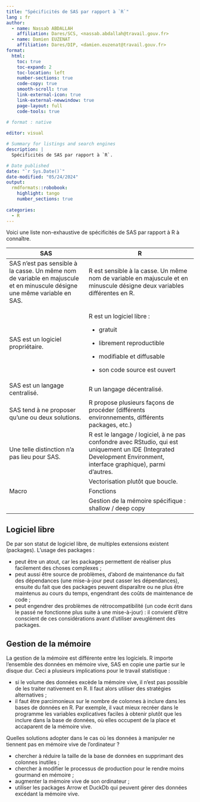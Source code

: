 ```yaml
---
title: "Spécificités de SAS par rapport à `R`"
lang : fr
author:
  - name: Nassab ABDALLAH
    affiliation: Dares/SCS, <nassab.abdallah@travail.gouv.fr>
  - name: Damien EUZENAT
    affiliation: Dares/DIP, <damien.euzenat@travail.gouv.fr>
format:
  html:
    toc: true
    toc-expand: 2
    toc-location: left
    number-sections: true
    code-copy: true
    smooth-scroll: true
    link-external-icon:	true
    link-external-newwindow: true
    page-layout: full
    code-tools: true
    
# format : native    

editor: visual

# Summary for listings and search engines
description: |
  Spécificités de SAS par rapport à `R`.

# Date published
date: "`r Sys.Date()`"
date-modified: "05/24/2024"
output:
  rmdformats::robobook:
    highlight: tango
    number_sections: true
  
categories:
  - R
---
```


Voici une liste non-exhaustive de spécificités de SAS par rapport à R à connaître.

+---------------------------------------------------------------------------------------------------------------------------+--------------------------------------------------------------------------------------------------------------------------------------------------------------------+
| SAS                                                                                                                       | R                                                                                                                                                                  |
+===========================================================================================================================+====================================================================================================================================================================+
| SAS n'est pas sensible à la casse. Un même nom de variable en majuscule et en minuscule désigne une même variable en SAS. | R est sensible à la casse. Un même nom de variable en majuscule et en minuscule désigne deux variables différentes en R.                                           |
+---------------------------------------------------------------------------------------------------------------------------+--------------------------------------------------------------------------------------------------------------------------------------------------------------------+
| SAS est un logiciel propriétaire.                                                                                         | R est un logiciel libre :                                                                                                                                          |
|                                                                                                                           |                                                                                                                                                                    |
|                                                                                                                           | -   gratuit                                                                                                                                                        |
|                                                                                                                           |                                                                                                                                                                    |
|                                                                                                                           | -   librement reproductible                                                                                                                                        |
|                                                                                                                           |                                                                                                                                                                    |
|                                                                                                                           | -   modifiable et diffusable                                                                                                                                       |
|                                                                                                                           |                                                                                                                                                                    |
|                                                                                                                           | -   son code source est ouvert                                                                                                                                     |
+---------------------------------------------------------------------------------------------------------------------------+--------------------------------------------------------------------------------------------------------------------------------------------------------------------+
| SAS est un langage centralisé.                                                                                            | R un langage décentralisé.                                                                                                                                         |
+---------------------------------------------------------------------------------------------------------------------------+--------------------------------------------------------------------------------------------------------------------------------------------------------------------+
| SAS tend à ne proposer qu'une ou deux solutions.                                                                          | R propose plusieurs façons de procéder (différents environnements, différents packages, etc.)                                                                      |
+---------------------------------------------------------------------------------------------------------------------------+--------------------------------------------------------------------------------------------------------------------------------------------------------------------+
| Une telle distinction n'a pas lieu pour SAS.                                                                              | R est le langage / logiciel, à ne pas confondre avec RStudio, qui est uniquement un IDE (Integrated Development Environment, interface graphique), parmi d'autres. |
+---------------------------------------------------------------------------------------------------------------------------+--------------------------------------------------------------------------------------------------------------------------------------------------------------------+
|                                                                                                                           | Vectorisation plutôt que boucle.                                                                                                                                   |
+---------------------------------------------------------------------------------------------------------------------------+--------------------------------------------------------------------------------------------------------------------------------------------------------------------+
| Macro                                                                                                                     | Fonctions                                                                                                                                                          |
+---------------------------------------------------------------------------------------------------------------------------+--------------------------------------------------------------------------------------------------------------------------------------------------------------------+
|                                                                                                                           | Gestion de la mémoire spécifique : shallow / deep copy                                                                                                             |
+---------------------------------------------------------------------------------------------------------------------------+--------------------------------------------------------------------------------------------------------------------------------------------------------------------+

## Logiciel libre

De par son statut de logiciel libre, de multiples extensions existent (packages). L'usage des packages :

-   peut être un atout, car les packages permettent de réaliser plus facilement des choses complexes ;
-   peut aussi être source de problèmes, d'abord de maintenance du fait des dépendances (une mise-à-jour peut casser les dépendances), ensuite du fait que des packages peuvent disparaître ou ne plus être maintenus au cours du temps, engendrant des coûts de maintenance de code ;
-   peut engendrer des problèmes de rétrocompatibilité (un code écrit dans le passé ne fonctionne plus suite à une mise-à-jour) : il convient d'être conscient de ces considérations avant d'utiliser aveuglément des packages.

## Gestion de la mémoire

La gestion de la mémoire est différente entre les logiciels. R importe l'ensemble des données en mémoire vive, SAS en copie une partie sur le disque dur. Ceci a plusieurs implications pour le travail statistique :

-   si le volume des données excède la mémoire vive, il n'est pas possible de les traiter nativement en R. Il faut alors utiliser des stratégies alternatives ;
-   il faut être parcimonieux sur le nombre de colonnes à inclure dans les bases de données en R. Par exemple, il vaut mieux recréer dans le programme les variables explicatives faciles à obtenir plutôt que les inclure dans la base de données, où elles occupent de la place et accaparent de la mémoire vive.

Quelles solutions adopter dans le cas où les données à manipuler ne tiennent pas en mémoire vive de l'ordinateur ?

-   chercher à réduire la taille de la base de données en supprimant des colonnes inutiles ;
-   chercher à modifier le processus de production pour le rendre moins gourmand en mémoire ;
-   augmenter la mémoire vive de son ordinateur ;
-   utiliser les packages Arrow et DuckDb qui peuvent gérer des données excédant la mémoire vive.
